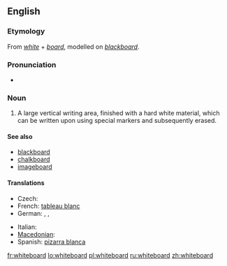 ==English==
{{wikipedia}}

===Etymology===
From ''[[white]]'' + ''[[board]]'', modelled on ''[[blackboard]]''.

===Pronunciation===
* {{IPA|/ˈwaɪtbɔːd/}}

===Noun===
{{en-noun}}

# A large vertical writing area, finished with a hard white material, which can be written upon using special markers and subsequently erased.

====See also====
* [[blackboard]]
* [[chalkboard]]
* [[imageboard]]

====Translations====
{{trans-top|large vertical writing area}}
* Czech: {{t-|cs|bílá tabule|f}}
* French: [[tableau blanc]] {{m}}
* German: {{t+|de|Tafel|f}}, {{t|de|Weißwandtafel|f}}, {{t|de|Whiteboard|n}}
{{trans-mid}}
* Italian: {{t-|it|lavagna}}
* [[Macedonian]]: {{t|mk|бела табла|f|tr=béla tábla}}
* Spanish: [[pizarra blanca]] {{f}}
{{trans-bottom}}

[[fr:whiteboard]]
[[lo:whiteboard]]
[[pl:whiteboard]]
[[ru:whiteboard]]
[[zh:whiteboard]]